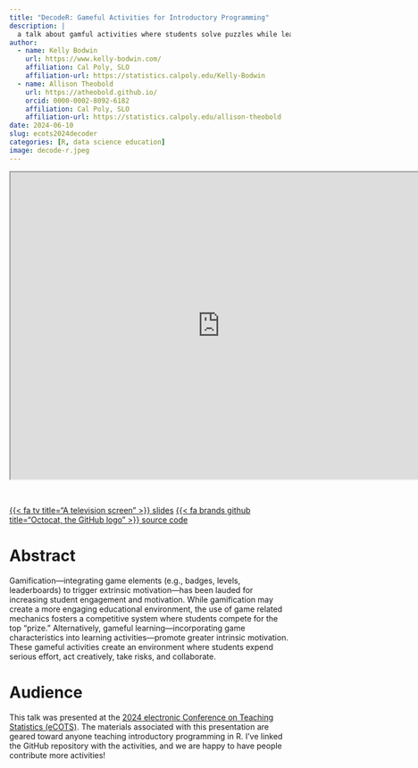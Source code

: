 ```yaml
---
title: "DecodeR: Gameful Activities for Introductory Programming"
description: |
  a talk about gamful activities where students solve puzzles while learning to program in R
author:
  - name: Kelly Bodwin
    url: https://www.kelly-bodwin.com/
    affiliation: Cal Poly, SLO
    affiliation-url: https://statistics.calpoly.edu/Kelly-Bodwin
  - name: Allison Theobold
    url: https://atheobold.github.io/
    orcid: 0000-0002-8092-6182
    affiliation: Cal Poly, SLO
    affiliation-url: https://statistics.calpoly.edu/allison-theobold
date: 2024-06-10
slug: ecots2024decoder
categories: [R, data science education]
image: decode-r.jpeg
---
```


<!-- Gameful learning—incorporating game characteristics into learning activities—promote a greater intrinsic motivation with students and -->

<!-- help to create an environment where students expend serious effort, act creatively, take risks, and collaborate.  -->

<center>

<iframe class="slide-deck" src="https://atheobold.github.io/ecots-decodeR/ecots-presentation.html" title="decodeR" width="750px," height="550px">

</iframe>

</center>

<br>

::: center-text
[{{< fa tv title="A television screen" >}} slides](https://atheobold.github.io/ecots-decodeR/ecots-presentation.html){.btn role="button" target="_blank"} [{{< fa brands github title="Octocat, the GitHub logo" >}} source code](https://github.com/atheobold/ecots-decodeR){.btn role="button" target="_blank"}
:::

# Abstract

Gamification—integrating game elements (e.g., badges, levels, leaderboards) to trigger extrinsic motivation—has been lauded for increasing student engagement and motivation. While gamification may create a more engaging educational environment, the use of game related mechanics fosters a competitive system where students compete for the top “prize.” Alternatively, gameful learning—incorporating game characteristics into learning activities—promote greater intrinsic motivation. These gameful activities create an environment where students expend serious effort, act creatively, take risks, and collaborate.

# Audience

This talk was presented at the [2024 electronic Conference on Teaching Statistics (eCOTS)](https://www.causeweb.org/cause/ecots/ecots24/program/breakout/decoder-gameful-activities-for-introductory-programming). The materials associated with this presentation are geared toward anyone teaching introductory programming in R. I've linked the GitHub repository with the activities, and we are happy to have people contribute more activities!
